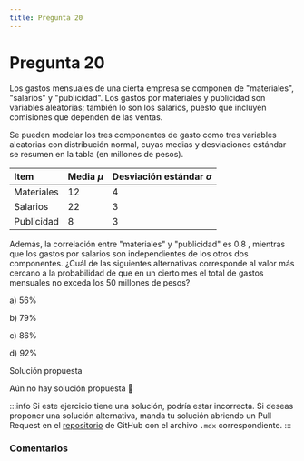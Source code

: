 ```yaml
---
title: Pregunta 20
---
```



# Pregunta 20

Los gastos mensuales de una cierta empresa se componen de "materiales", "salarios" y "publicidad". Los gastos por materiales y publicidad son variables aleatorias; también lo son los salarios, puesto que incluyen comisiones que dependen de las ventas.

Se pueden modelar los tres componentes de gasto como tres variables aleatorias con distribución normal, cuyas medias y desviaciones estándar se resumen en la tabla (en millones de pesos).

| Item | Media $\mu$ | Desviación estándar $\sigma$ |
| :--- | :--- | :--- |
| Materiales | 12 | 4 |
| Salarios | 22 | 3 |
| Publicidad | 8 | 3 |

Además, la correlación entre "materiales" y "publicidad" es 0.8 , mientras que los gastos por salarios son independientes de los otros dos componentes.
¿Cuál de las siguientes alternativas corresponde al valor más cercano a la probabilidad de que en un cierto mes el total de gastos mensuales no exceda los 50 millones de pesos?

a) $56 \%$

b) $79 \%$

c) $86 \%$

d) $92 \%$

<MDXDetails>
<summary>Solución propuesta</summary>

Aún no hay solución propuesta 🥲

:::info 
Si este ejercicio tiene una solución, podría estar incorrecta. Si deseas proponer una solución alternativa, manda tu solución abriendo
un Pull Request en el [repositorio](https://github.com/crow-rojas/apuntes-fundamentals/pulls) de GitHub con el archivo
`.mdx` correspondiente. 
:::

</MDXDetails>

### Comentarios

<Disqus
  url="https://crow-rojas.github.io/apuntes-fundamentals/docs/mathematics/probability-and-statistics/exercises/2018-2/p20"
  identifier="docs/mathematics/probability-and-statistics/exercises/2018-2/p20"
  title="2018-2 Probabilidades y Estadística - Pregunta 20"
/>
